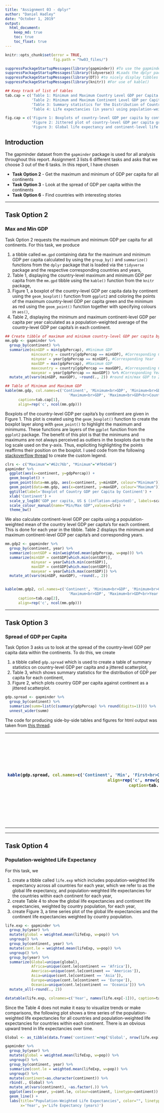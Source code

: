 ```yaml
---
title: "Assignment 03 - dplyr"
author: "Daniel Hadley"
date: "October 1, 2019"
output: 
  html_document:
    keep_md: true
    toc: true
    toc_float: true
---
```


```r
knitr::opts_chunk$set(error = TRUE,
                      fig.path = "hw03_files/")

suppressPackageStartupMessages(library(gapminder)) #To use the gapminder tibble
suppressPackageStartupMessages(library(tidyverse)) #Loads the dplyr package
suppressPackageStartupMessages(library(DT)) #to nicely display tibbles with datatable()
suppressPackageStartupMessages(library(knitr)) #For use of kable()

## Keep track of list of tables
tab.cap = c('Table 1: Minimum and Maximum Country Level GDP per Capita by Continent and the corresponding countries and years',
            'Table 2: Minimum and Maximum Continent Level GDP per Capita and the corresponding year',
            'Table 3: Summary statistics for the Distribution of Country GDP per Capita by Continent',
            'Table 4: Life expectancies (in years) using population-weighted means across all countries globally and within continents')

fig.cap = c('Figure 1: Boxplots of country-level GDP per capita by continent with highlighted maximum and minimum values',
            'Figure 2: Jittered plot of country-level GDP per capita grouped by continent',
            'Figure 3: Global life expectancy and continent-level life expectancies over time')
```

## Introduction

The gapminder dataset from the `gapminder` package is used for all analysis throughout this report.  Assignment 3 lists 6 different tasks and asks that we choose 3 out of the 6 tasks.  In this report, I have chosen

  * __Task Option 2__ - Get the maximum and minimum of GDP per capita for all continents
  * __Task Option 3__ - Look at the spread of GDP per capita within the continents
  * __Task Option 6__ - Find countries with interesting stories

***

## Task Option 2

### Max and Min GDP

Task Option 2 requests the maximum and minimum GDP per capita for all continents.  For this task, we produce

  1. a tibble called `mm.gpd` containing data for the maximum and minimum GDP per capita calculated by using the `group_by()` and `summarize()` functions from the `dplyr` package that is loaded via the `tidyverse` package and the respective corresponding countries and years,
  2. Table 1, displaying the country-level maximum and minimum GDP per capita from the `mm.gpd` tibble using the `kable()` function from the `knitr` package,
  3. Figure 1, a boxplot of the country-level GDP per capita data by continent using the `geom_boxplot()` function from `ggplot2` and coloring the points of the maximum country-level GDP per capita green and the minimum as red using the `geom_point()` function together with specifying colours in `aes()`,
  4. Table 2, displaying the minimum and maximum continent-level GDP per capita per year calculated as a population-weighted average of the country-level GDP per capita's in each continent.

```r
## Create tibble of maximum and minimum country-level GDP per capita by continent
mm.gdp <- gapminder %>%
  group_by(continent) %>%
  summarize(minGDP = min(gdpPercap), #Minimum GDP
            mincountry = country[gdpPercap == minGDP], #Corresponding Country
            minyear = year[gdpPercap == minGDP], #Corresponding Year
            maxGDP = max(gdpPercap), #Maximum GDP
            maxcountry = country[gdpPercap == maxGDP], #Corresponding Country
            maxyear = year[gdpPercap == maxGDP]) %>% #Corresponding Year
  mutate_at(vars(minGDP, maxGDP), ~round(., 2)) #round min/max GDP to 2 decimal places

## Table of Minimum and Maximum GDP
kable(mm.gdp, col.names=c('Continent', 'Minimum<br>GDP', 'Minimum<br>GDP<br>Country', 'Minimum<br>GDP<br>Year', 
                             'Maximum<br>GDP', 'Maximum<br>GDP<br>Country', 'Maximum<br>GDP<br>Year'), 
      caption=tab.cap[1],
      align=rep('c', ncol(mm.gdp)))

```

Boxplots of the country-level GDP per capita's by continent are given in Figure 1.  This plot is created using the `geom_boxplot()` function to create the boxplot layer along with `geom_point()` to highlight the maximum and minimums.  These functions are layers of the `ggplot` function from the `ggplot2` package.  The benefit of this plot is that the minimums and maximums are not always perceived as outliers in the boxplots due to the log scale used on the y-axis.  Thus, expliciting highlighting the points reaffirms their position on the boxplot.  I used code from the following [stackoverflow thread](https://stackoverflow.com/questions/17148679/construct-a-manual-legend-for-a-complicated-plot) to create the custom legend.

```r
clrs <- c("Maximum"="#62c76b", "Minimum"="#f04546")
gapminder %>% 
  ggplot(aes(x=continent, y=gdpPercap)) +
  geom_boxplot() +
  geom_point(data=mm.gdp, aes(x=continent, y=minGDP, colour="Minimum")) + 
  geom_point(data=mm.gdp, aes(x=continent, y=maxGDP, colour="Maximum")) +
  ggtitle(label='Boxplot of Country GDP per Capita by Continent') +
  xlab('Continent') + 
  scale_y_log10('GDP per capita, US $ (inflation-adjusted)', labels=scales::dollar_format()) +
  scale_colour_manual(name="Min/Max GDP",values=clrs) +
  theme_bw()

```

We also calculate continent-level GDP per capita using a population-weighted mean of the country level GDP per capita's for each continent.  This is done for each year in the tibble.  Table 2 displays the minimum and maximum continent-level GDP per capita's and corresponding years.

```r
mm.gdp2 <- gapminder %>% 
  group_by(continent, year) %>% 
  summarize(contGDP = min(weighted.mean(gdpPercap, w=pop))) %>% 
  summarize(minGDP = contGDP[which.min(contGDP)],
            minyear = year[which.min(contGDP)],
            maxGDP = contGDP[which.max(contGDP)],
            maxyear = year[which.max(contGDP)]) %>% 
  mutate_at(vars(minGDP, maxGDP), ~round(., 2))
  

kable(mm.gdp2, col.names=c('Continent', 'Minimum<br>GDP', 'Minimum<br>GDP<br>Year', 
                             'Maximum<br>GDP', 'Maximum<br>GDP<br>Year'), 
      caption=tab.cap[2],
      align=rep('c', ncol(mm.gdp)))
```

---

## Task Option 3

### Spread of GDP per Capita

Task Option 3 asks us to look at the spread of the country-level GDP per capita data within the continents.  To do this, we create

  1. a tibble called `gdp.spread` which is used to create a table of summary statistics on country-level GDP per capita and a jittered scatterplot,
  2. Table 3, which shows summary statistics for the distribution of GDP per capita for each continent,
  3. Figure 2, which plots country GDP per capita against continent as a jittered scatterplot.

```r

gdp.spread <- gapminder %>%
  group_by(continent) %>%
  summarize(summ=list(c(summary(gdpPercap) %>% round(digits=1)))) %>%
  unnest_wider(summ)

```

The code for producing side-by-side tables and figures for html output was taken from [this thread](https://gist.github.com/oganm/abef941dd42934b5ec4a35adc6b86850).

<table>
    <tr>
    <th>
    
```r
kable(gdp.spread, col.names=c('Continent', 'Min', 'First<br>Quartile', 'Median', 'Mean', 'Third<br>Quartile', 'Max'),
      align=rep('c', nrow(gdp.spread)), digits=0,
      caption=tab.cap[3], pad=0)
```

</th>

<!--
```r
gapminder %>%
  group_by(continent) %>%
  ggplot(aes(x=continent, y=gdpPercap, colour=continent)) +
  geom_jitter() +
  scale_y_log10(labels=scales::dollar_format()) +
  labs(title=fig.cap[2], 
      x="",
      y='GDP per capita, US $ (inflation-adjusted)',
      colour='Continent')

```
-->

<th>
<img src="hw03_files/task3-figure-1.png" style="width:450px;height:300px;">
</th>
</tr>
</table>

---

## Task Option 4

### Population-weighted Life Expectancy

For this task, we

  1. create a tibble called `life.exp` which includes population-weighted life expectancy across all countries for each year, which we refer to as the global life expectancy, and population-weighted life expectancies for the countries within each continent for each year,
  2. create Table 4 to show the global life expectancies and continent life expectancies, weighted by country population, for each year,
  3. create Figure 3, a time series plot of the global life expectancies and the continent life expectancies weighted by country population.

```r
life.exp <- gapminder %>% 
  group_by(year) %>% 
  mutate(global = weighted.mean(lifeExp, w=pop)) %>% 
  ungroup() %>% 
  group_by(continent, year) %>% 
  mutate(cont.le = weighted.mean(lifeExp, w=pop)) %>% 
  ungroup() %>%
  group_by(year) %>%
  summarize(Global=unique(global),
            Africa=unique(cont.le[continent == 'Africa']),
            Americas=unique(cont.le[continent == 'Americas']),
            Asia=unique(cont.le[continent == 'Asia']),
            Europe=unique(cont.le[continent == 'Europe']),
            Oceania=unique(cont.le[continent == 'Oceania'])) %>%
  mutate_all(~round(., 2))

datatable(life.exp, colnames=c('Year', names(life.exp[-1])), caption=tab.cap[4])
```

Since the Table 4 does not make it easy to visualize trends or make comparisons, the following plot shows a time series of the population-weighted life expectancies for all countries and population-weighted life expectancies for countries within each continent.  There is an obvious upward trend in life expectancies over time.

```r
Global <- as_tibble(data.frame('continent'=rep('Global', nrow(life.exp)), 'year'=life.exp$year, 'cont.le'=life.exp$Global, stringsAsFactors=FALSE))

gapminder %>% 
  group_by(year) %>% 
  mutate(global = weighted.mean(lifeExp, w=pop)) %>% 
  ungroup() %>% 
  group_by(continent, year) %>% 
  summarize(cont.le = weighted.mean(lifeExp, w=pop)) %>%
  ungroup() %>% 
  mutate(continent=as.character(continent)) %>% 
  rbind(., Global) %>% 
  mutate_at(vars(continent), ~as.factor(.)) %>% 
  ggplot(aes(x=year, y=cont.le, colour=continent, linetype=continent)) +
  geom_line() +
  labs(title="Population-Weighted Life Expectancies", color="", linetype="",
       x='Year', y='Life Expectancy (years)')
```